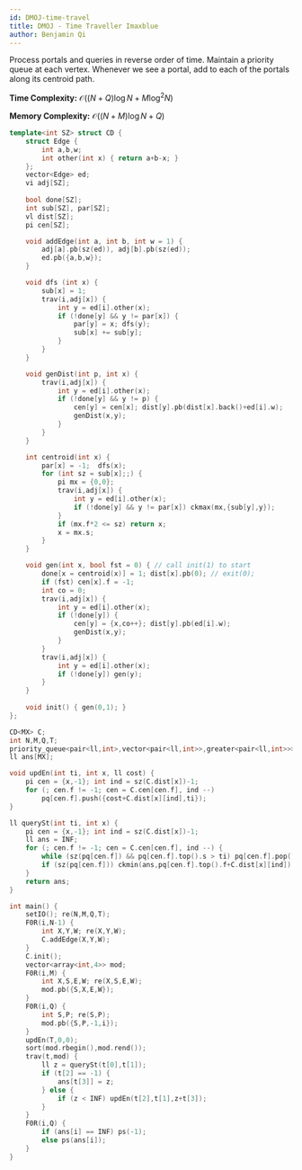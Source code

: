 ```yaml
---
id: DMOJ-time-travel
title: DMOJ - Time Traveller Imaxblue
author: Benjamin Qi
---
```


Process portals and queries in reverse order of time. Maintain a priority queue at each vertex. Whenever we see a portal, add to each of the portals along its centroid path.

**Time Complexity:** $\mathcal{O}((N+Q)\log N+M\log^2N)$

**Memory Complexity:** $\mathcal{O}((N+M)\log N+Q)$

```cpp
template<int SZ> struct CD {
    struct Edge { 
        int a,b,w; 
        int other(int x) { return a+b-x; }
    };
    vector<Edge> ed;
    vi adj[SZ];
    
    bool done[SZ];
    int sub[SZ], par[SZ];
    vl dist[SZ];
    pi cen[SZ];

    void addEdge(int a, int b, int w = 1) { 
        adj[a].pb(sz(ed)), adj[b].pb(sz(ed));
        ed.pb({a,b,w});
    }

    void dfs (int x) {
        sub[x] = 1;
        trav(i,adj[x]) {
            int y = ed[i].other(x);
            if (!done[y] && y != par[x]) {
                par[y] = x; dfs(y);
                sub[x] += sub[y];
            }
        }
    }

    void genDist(int p, int x) {
        trav(i,adj[x]) {
            int y = ed[i].other(x);
            if (!done[y] && y != p) {
                cen[y] = cen[x]; dist[y].pb(dist[x].back()+ed[i].w);
                genDist(x,y);
            }
        }
    }

    int centroid(int x) {
        par[x] = -1;  dfs(x); 
        for (int sz = sub[x];;) {
            pi mx = {0,0};
            trav(i,adj[x]) {
                int y = ed[i].other(x);
                if (!done[y] && y != par[x]) ckmax(mx,{sub[y],y});
            }
            if (mx.f*2 <= sz) return x; 
            x = mx.s;
        }
    }

    void gen(int x, bool fst = 0) { // call init(1) to start
        done[x = centroid(x)] = 1; dist[x].pb(0); // exit(0);
        if (fst) cen[x].f = -1;
        int co = 0;
        trav(i,adj[x]) {
            int y = ed[i].other(x);
            if (!done[y]) {
                cen[y] = {x,co++}; dist[y].pb(ed[i].w);
                genDist(x,y);
            }
        }
        trav(i,adj[x]) {
            int y = ed[i].other(x);
            if (!done[y]) gen(y);
        }
    }
    
    void init() { gen(0,1); }
};

CD<MX> C;
int N,M,Q,T;
priority_queue<pair<ll,int>,vector<pair<ll,int>>,greater<pair<ll,int>>> pq[MX];
ll ans[MX];

void updEn(int ti, int x, ll cost) {
    pi cen = {x,-1}; int ind = sz(C.dist[x])-1;
    for (; cen.f != -1; cen = C.cen[cen.f], ind --) 
        pq[cen.f].push({cost+C.dist[x][ind],ti});
}

ll querySt(int ti, int x) {
    pi cen = {x,-1}; int ind = sz(C.dist[x])-1;
    ll ans = INF;
    for (; cen.f != -1; cen = C.cen[cen.f], ind --) {
        while (sz(pq[cen.f]) && pq[cen.f].top().s > ti) pq[cen.f].pop();
        if (sz(pq[cen.f])) ckmin(ans,pq[cen.f].top().f+C.dist[x][ind]);
    }
    return ans;
}

int main() {
	setIO(); re(N,M,Q,T);
	F0R(i,N-1) {
	    int X,Y,W; re(X,Y,W);
	    C.addEdge(X,Y,W);
	}
	C.init();
	vector<array<int,4>> mod;
	F0R(i,M) {
	    int X,S,E,W; re(X,S,E,W);
	    mod.pb({S,X,E,W});
	}
	F0R(i,Q) {
	    int S,P; re(S,P);
	    mod.pb({S,P,-1,i});
	}
	updEn(T,0,0);
	sort(mod.rbegin(),mod.rend());
	trav(t,mod) {
	    ll z = querySt(t[0],t[1]);
	    if (t[2] == -1) {
	        ans[t[3]] = z;
	    } else {
	        if (z < INF) updEn(t[2],t[1],z+t[3]);
	    }
	}
	F0R(i,Q) {
	    if (ans[i] == INF) ps(-1);
	    else ps(ans[i]);
	}
}
```